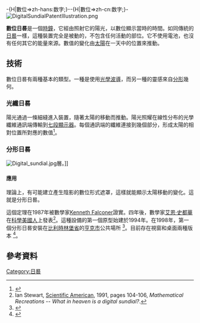 -{H|數位=>zh-hans:数字;}--{H|數位=>zh-cn:数字;}-[[Image:DigitalSundialPatentIllustration.png|thumb]]

'''數位日晷'''是一個[[時鐘|時鐘]]，它經由照射它的陽光，以數位顯示當時的時間。如同傳統的[[日晷|日晷]]一樣，這種裝置完全是被動的，不包含任何活動的部位。它不使用電池，也沒有任何其它的能量來源。數值的變化由[[太陽|太陽]]在一天中的位置來推動。

== 技術 ==
數位日晷有兩種基本的類型。一種是使用[[波導_(光學)|光學波導]]，而另一種的靈感來自[[分形|分形]]幾何。

=== 光纖日晷 ===
陽光通過一條細縫進入裝置，隨著太陽的移動而推動。陽光照耀在線性分布的光學纖維通訊端傳輸到[[七段顯示器|七段顯示器]]。每個通訊端的纖維連接到幾個部分，形成太陽的相對位置所對應的數值<ref>{{Cite web |url=http://www.hineslab.com/digital-sundial/ |title=US patent belongs to HinesLab Inc. (USA) |access-date=2014-11-28 |archive-date=2019-05-26 |archive-url=https://web.archive.org/web/20190526194248/https://www.hineslab.com/digital-sundial/ |dead-url=no }}</ref>。

=== 分形日晷 ===
[[File:Digital_sundial.jpg|thumb]]層。]]

==== 應用 ====
理論上，有可能建立產生陰影的數位形式遮罩，這樣就能顯示太陽移動的變化。這就是分形日晷。

這個定理在1987年被數學家[[Kenneth_Falconer_(mathematician)|Kenneth Falconer]]證實。四年後，數學家[[艾恩·史都華|艾恩·史都華]]在[[科學美國人|科學美國人]]上發表<ref>Ian Stewart, [[Scientific_American|Scientific American]], 1991, pages 104-106, ''Mathematical Recreations'' -- ''What in heaven is a digital sundial?''.</ref>。這種設備的第一個原型始建於1994年。在1998年，第一個分形日晷安裝在[[比利時|比利時]][[林堡省|林堡省]]的[[亨克|亨克市]]公共場所  <ref>{{Cite web |url=http://www.fransmaes.nl/genk/welcome-e.htm |title=Sundial park in Genk, Belgium |access-date=2014-11-28 |archive-date=2021-02-07 |archive-url=https://web.archive.org/web/20210207155122/http://www.fransmaes.nl/genk/welcome-e.htm |dead-url=no }}</ref>。目前存在視窗和桌面兩種版本  <ref>{{Cite web |url=http://www.digitalsundial.com/patent.html |title=US and German patent belongs to Digital Sundials International |access-date=2014-11-28 |archive-date=2021-01-25 |archive-url=https://web.archive.org/web/20210125011217/http://www.digitalsundial.com/patent.html |dead-url=no }}</ref>。

== 參考資料 ==
{{Reflist}}

[[Category:日晷|Category:日晷]]
